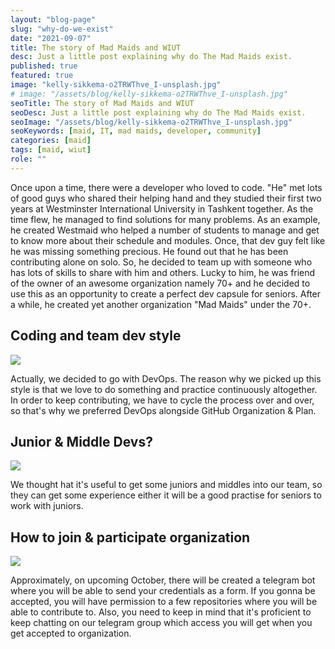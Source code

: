 ```yaml
---
layout: "blog-page"
slug: "why-do-we-exist"
date: "2021-09-07"
title: The story of Mad Maids and WIUT
desc: Just a little post explaining why do The Mad Maids exist.
published: true
featured: true
image: "kelly-sikkema-o2TRWThve_I-unsplash.jpg"
# image: "/assets/blog/kelly-sikkema-o2TRWThve_I-unsplash.jpg"
seoTitle: The story of Mad Maids and WIUT
seoDesc: Just a little post explaining why do The Mad Maids exist.
seoImage: "/assets/blog/kelly-sikkema-o2TRWThve_I-unsplash.jpg"
seoKeywords: [maid, IT, mad maids, developer, community]
categories: [maid]
tags: [maid, wiut]
role: ""
---
```


Once upon a time, there were a developer who loved to code. "He" met lots of
good guys who shared their helping hand and they studied their first two years
at Westminster International University in Tashkent together. As the time flew,
he managed to find solutions for many problems. As an example, he created
Westmaid who helped a number of students to manage and get to know more about
their schedule and modules. Once, that dev guy felt like he was missing
something precious. He found out that he has been contributing alone on solo.
So, he decided to team up with someone who has lots of skills to share with him
and others. Lucky to him, he was friend of the owner of an awesome organization
namely 70+ and he decided to use this as an opportunity to create a perfect dev
capsule for seniors. After a while, he created yet another organization "Mad
Maids" under the 70+.

## Coding and team dev style

![](/assets/blog/austin-distel-Imc-IoZDMXc-unsplash-1400x933.jpg)

Actually, we decided to go with DevOps. The reason why we picked up this style
is that we love to do something and practice continuously altogether. In order
to keep contributing, we have to cycle the process over and over, so that's why
we preferred DevOps alongside GitHub Organization & Plan.

## Junior & Middle Devs?

![](/assets/blog/denys-nevozhai-7nrsVjvALnA-unsplash-1400x1049.jpg)

We thought hat it's useful to get some juniors and middles into our team, so
they can get some experience either it will be a good practise for seniors to
work with juniors.

## How to join & participate organization

![](/assets/blog/fredy-jacob-t0SlmanfFcg-unsplash-1400x788.jpg)

Approximately, on upcoming October, there will be created a telegram bot where
you will be able to send your credentials as a form. If you gonna be accepted,
you will have permission to a few repositories where you will be able to
contribute to. Also, you need to keep in mind that it's proficient to keep
chatting on our telegram group which access you will get when you get accepted
to organization.
